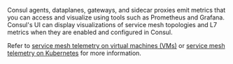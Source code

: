 Consul agents, dataplanes, gateways, and sidecar proxies emit metrics that you can access and visualize using tools such as Prometheus and Grafana. Consul's UI can display visualizations of service mesh topologies and L7 metrics when they are enabled and configured in Consul.

Refer to [service mesh telemetry on virtual machines (VMs)](/consul/docs/observe/telemetry/vm) or [service mesh telemetry on Kubernetes](/consul/docs/observe/telemetry/k8s) for more information.